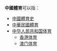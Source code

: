 '''中國體育'''可以指：

* [[中國體育史|中國體育史]]
* [[中華民國體育|中華民國體育]]
* [[中华人民共和国体育|中华人民共和国体育]]
** [[香港体育|香港体育]]
** [[澳门体育|澳门体育]]

{{disambig|cat=四字消歧义}}